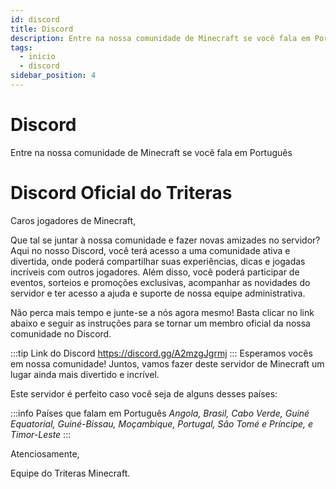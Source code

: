 ```yaml
---
id: discord
title: Discord
description: Entre na nossa comunidade de Minecraft se você fala em Português
tags:
  - inicio
  - discord
sidebar_position: 4
---
```


# Discord

Entre na nossa comunidade de Minecraft se você fala em Português

# Discord Oficial do Triteras

Caros jogadores de Minecraft,

Que tal se juntar à nossa comunidade e fazer novas amizades no servidor? Aqui no nosso Discord, você terá acesso a uma comunidade ativa e divertida, onde poderá compartilhar suas experiências, dicas e jogadas incríveis com outros jogadores. Além disso, você poderá participar de eventos, sorteios e promoções exclusivas, acompanhar as novidades do servidor e ter acesso a ajuda e suporte de nossa equipe administrativa.

Não perca mais tempo e junte-se a nós agora mesmo! Basta clicar no link abaixo e seguir as instruções para se tornar um membro oficial da nossa comunidade no Discord.

:::tip Link do Discord
<https://discord.gg/A2mzgJgrmj>
:::
Esperamos vocês em nossa comunidade! Juntos, vamos fazer deste servidor de Minecraft um lugar ainda mais divertido e incrível.

Este servidor é perfeito caso você seja de alguns desses países:

:::info Países que falam em Português
_Angola, Brasil, Cabo Verde, Guiné Equatorial, Guiné-Bissau, Moçambique, Portugal, São Tomé e Príncipe, e Timor-Leste_
:::

Atenciosamente,

Equipe do Triteras Minecraft.
